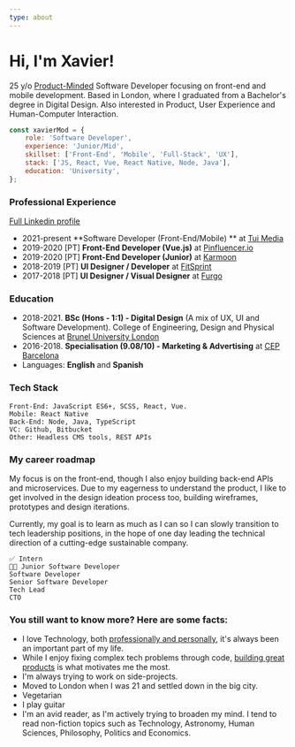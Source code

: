 ```yaml
---
type: about
---
```



# Hi, I'm Xavier!

25 y/o [Product-Minded](https://blog.pragmaticengineer.com/the-product-minded-engineer/) Software Developer focusing on front-end and mobile development. Based in London, where I graduated from a Bachelor's degree in Digital Design. Also interested in Product, User Experience and Human-Computer Interaction.

```js
const xavierMod = {
    role: 'Software Developer',
    experience: 'Junior/Mid',
    skillset: ['Front-End', 'Mobile', 'Full-Stack', 'UX'],
    stack: ['JS, React, Vue, React Native, Node, Java'],
    education: 'University',
};

```


### Professional Experience

[Full Linkedin profile](https://www.linkedin.com/in/xavier-mod-22a25964/)
*   2021-present **Software Developer (Front-End/Mobile) ** at [Tui Media](https://www.tuimedia.com/)
*   2019-2020 [PT] **Front-End Developer (Vue.js)** at [Pinfluencer.io](https://pinfluencer.io/)
*   2019-2020 [PT] **Front-End Developer (Junior)** at [Karmoon](https://karmoon.co.uk/)
*   2018-2019 [PT] **UI Designer / Developer** at [FitSprint](https://www.fitsprint.com/)
*   2017-2018 [PT] **UI Designer / Visual Designer** at [Furgo](http://www.furgo.io/)


### Education

*   2018-2021. **BSc (Hons - 1:1) - Digital Design** (A mix of UX, UI and Software Development). College of Engineering, Design and Physical Sciences at [Brunel University London](https://www.brunel.ac.uk/)
*   2016-2018. **Specialisation (9.08/10) - Marketing & Advertising** at [CEP Barcelona](https://politecnics.barcelona/)
*   Languages: **English** and **Spanish**

### Tech Stack

```tech_stack
Front-End: JavaScript ES6+, SCSS, React, Vue.
Mobile: React Native
Back-End: Node, Java, TypeScript
VC: Github, Bitbucket
Other: Headless CMS tools, REST APIs
```

### My career roadmap

My focus is on the front-end, though I also enjoy building back-end APIs and microservices. Due to my eagerness to understand the product, I like to get involved in the design ideation process too, building wireframes, prototypes and design iterations.

Currently, my goal is to learn as much as I can so I can slowly transition to tech leadership positions, in the hope of one day leading the technical direction of a cutting-edge sustainable company.

```Roadmap
✅ Intern 
👨‍💻 Junior Software Developer
Software Developer
Senior Software Developer 
Tech Lead
CTO
```

### You still want to know more? Here are some facts:

*   I love Technology, both [professionally and personally](https://kashoo.com/blog/6-ways-to-achieve-work-life-harmony/), it's always been an important part of my life.
*   While I enjoy fixing complex tech problems through code, [building great products](https://blog.pragmaticengineer.com/the-product-minded-engineer/) is what motivates me the most.
*   I'm always trying to work on side-projects. 
*   Moved to London when I was 21 and settled down in the big city.
*   Vegetarian
*   I play guitar
*   I'm an avid reader, as I'm actively trying to broaden my mind. I tend to read non-fiction topics such as Technology, Astronomy, Human Sciences, Philosophy, Politics and Economics.  





